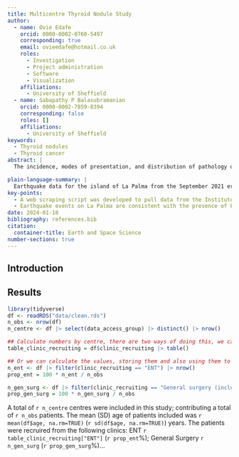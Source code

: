 ```yaml
---
title: Multicentre Thyroid Nodule Study
author:
  - name: Ovie Edafe
    orcid: 0000-0002-0760-5497
    corresponding: true
    email: ovieedafe@hotmail.co.uk
    roles:
      - Investigation
      - Project administration
      - Software
      - Visualization
    affiliations:
      - University of Sheffield
  - name: Sabapathy P Balasubramanian
    orcid: 0000-0002-7859-8394
    corresponding: false
    roles: []
    affiliations:
      - University of Sheffield
keywords:
  - Thyroid nodules
  - Thyroid cancer
abstract: |
  The incidence, modes of presentation, and distribution of pathology of thyroid nodules in the UK is not well characterised. The aim of the study is to understand the epidemiology and management pathways of thyroid nodules in the UK.This was a retrospective study over a 6-month period. We included all consecutive adult patients referred for investigation of a thyroid nodule.Twelve centres including 573 patients with median age of 54 years were included. Incidental detection was reported in in 31.6%. The U classifications were: U1 (0.5%), U2 (45.6%), U3 (44.4%), U4 (7.2%), U5 (2.3%). Of the patients who had FNAC, the Thy classifications were: Thy1 (21.9%), Thy2 (37.5%), Thy3a (10.3%), Thy3f (20.9%), Thy4 (4.7%), Thy5 (4.7%). Core biopsy was performed in 8 (1.4%) patients. The initial management was thyroidectomy in 23.6% and conservative management in 72.8%. In the latter group, 55.8% were offered routine review in a median period of 24 weeks and 15% had a change in the initial management strategy. The postoperative pathology was malignant in 41.3% of patients. Age, BMI, previous neck radiation, incidental nodule, and rapid growth factors were not significantly associated with thyroid cancer. The proportion of cancer in ‘Thy3a’ and ‘Thy3f’ nodules were 42.9% and 47.9% respectively.

plain-language-summary: |
  Earthquake data for the island of La Palma from the September 2021 eruption is found ...
key-points:
  - A web scraping script was developed to pull data from the Instituto Geogràphico Nacional into a machine-readable form for analysis
  - Earthquake events on La Palma are consistent with the presence of both mantle and crustal reservoirs.
date: 2024-01-18
bibliography: references.bib
citation:
  container-title: Earth and Space Science
number-sections: true
---
```


## Introduction

## Results

```r
library(tidyverse)
df <- readRDS("data/clean.rds")
n_obs <- nrow(df)
n_centre <- df |> select(data_access_group) |> distinct() |> nrow()

## Calculate numbers by centre, there are two ways of doing this, we can make a table and then select rows from it
table_clinic_recruiting = df$clinic_recruiting |> table()

## Or we can calculate the values, storing them and also using them to calculate the proportion(/percentage)
n_ent <- df |> filter(clinic_recruiting == "ENT") |> nrow()
prop_ent = 100 * n_ent / n_obs

n_gen_surg <- df |> filter(clinic_recruiting == "General surgery (including endocrine surgery)") |> nrow()
prop_gen_surg = 100 * n_gen_surg / n_obs

```

A total of `r n_centre` centres were included in this study; contributing a total of `r n_obs` patients. The mean (SD)
age of patients included was `r mean(df$age, na.rm=TRUE)` (`r sd(df$age, na.rm=TRUE)`) years. The patients were
recruired from the following clinics: ENT `r table_clinic_recruiting["ENT"]` (`r prop_ent`%); General Surgery
`r n_gen_surg` (`r prop_gen_surg`%)...
